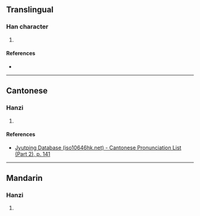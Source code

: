 {{character info/new}}
==Translingual==

===Han character===
{{Han char|rn=85|rad=水|as=09|sn=12|four=35144|canj=ENKQ|ids=⿰氵建}}

# {{defn|Han|sort=水09}}

====References====
* {{Han ref|kx=0637.030|dkj=17835|hdz=31664.020|uh=6E55|ud=28245|bh=DA51|bd=55889}}

----

==Cantonese==

===Hanzi===
{{yue-hanzi|jyut=[[gin2]]|y=gin2}}

# {{defn|lang=yue|sort=水09}}

====References====
*[http://www.iso10646hk.net/jp/document/download.jsp Jyutping Database (iso10646hk.net) - Cantonese Pronunciation List (Part 2), p. 141]

----

==Mandarin==

===Hanzi===
{{cmn-hanzi|pin=[[jiǎn]] ([[jian3]])|wg=chien<sup>3</sup>}}

# {{defn|lang=cmn|sort=水09}}